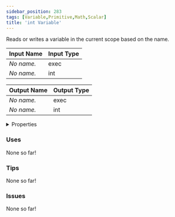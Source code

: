 ```yaml
---
sidebar_position: 283
tags: [Variable,Primitive,Math,Scalar]
title: 'int Variable'
---
```


Reads or writes a variable in the current scope based on the name.




<EsbSvg />

| Input Name | Input Type |
|-----------|-----------|
| *No name.* | exec |
| *No name.* | int |

| Output Name | Output Type |
|-----------|-----------|
| *No name.* | exec |
| *No name.* | int |


<details>
  <summary>Properties</summary>
  <div>
    <div>
    <table>
      <thead>
        <tr>
          <th>Is beta required?</th>
          <th>❌</th>
        </tr>
        <tr>
          <th>Is this chip a trolling risk?</th>
          <th>❌</th>
        </tr>
        <tr>
          <th>Is this chip a role assignment risk?</th>
          <th>❌</th>
        </tr>
        <tr>
          <th>Chip UUID</th>
          <th>33224907-68ff-4102-802e-7c3eed481d37</th>
        </tr>
      </thead>
    </table>
    </div>
  </div>
</details>

### Uses

None so far!

### Tips

None so far!

### Issues

None so far!